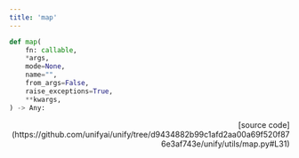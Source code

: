 ```yaml
---
title: 'map'
---
```


```python
def map(
    fn: callable,
    *args,
    mode=None,
    name="",
    from_args=False,
    raise_exceptions=True,
    **kwargs,
) -> Any:
```

<p align="right">[source code](https://github.com/unifyai/unify/tree/d9434882b99c1afd2aa00a69f520f876e3af743e/unify/utils/map.py#L31)</p>

